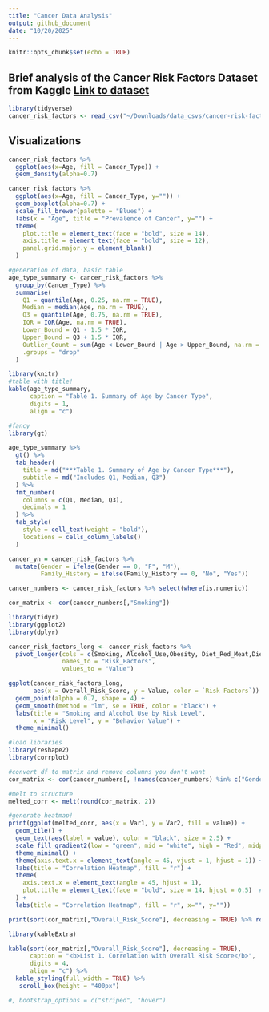 ```yaml
---
title: "Cancer Data Analysis"
output: github_document
date: "10/20/2025"
---
```


```r
knitr::opts_chunk$set(echo = TRUE)
```
## Brief analysis of the Cancer Risk Factors Dataset from Kaggle [Link to dataset](https://example.com/data)

```r
library(tidyverse)
cancer_risk_factors <- read_csv("~/Downloads/data_csvs/cancer-risk-factors.csv")
```

## Visualizations

```r
cancer_risk_factors %>% 
  ggplot(aes(x=Age, fill = Cancer_Type)) + 
  geom_density(alpha=0.7)
```

```r
cancer_risk_factors %>% 
  ggplot(aes(x=Age, fill = Cancer_Type, y="")) +
  geom_boxplot(alpha=0.7) + 
  scale_fill_brewer(palette = "Blues") +
  labs(x = "Age", title = "Prevalence of Cancer", y="") + 
  theme(
    plot.title = element_text(face = "bold", size = 14),
    axis.title = element_text(face = "bold", size = 12),
    panel.grid.major.y = element_blank()
  ) 
```

```r
#generation of data, basic table
age_type_summary <- cancer_risk_factors %>%
  group_by(Cancer_Type) %>%
  summarise(
    Q1 = quantile(Age, 0.25, na.rm = TRUE),
    Median = median(Age, na.rm = TRUE),
    Q3 = quantile(Age, 0.75, na.rm = TRUE),
    IQR = IQR(Age, na.rm = TRUE),
    Lower_Bound = Q1 - 1.5 * IQR,
    Upper_Bound = Q3 + 1.5 * IQR,
    Outlier_Count = sum(Age < Lower_Bound | Age > Upper_Bound, na.rm = TRUE),
    .groups = "drop"
  )

library(knitr)
#table with title!
kable(age_type_summary,
      caption = "Table 1. Summary of Age by Cancer Type",
      digits = 1,
      align = "c")

#fancy
library(gt)

```
```r
age_type_summary %>% 
  gt() %>% 
  tab_header(
    title = md("***Table 1. Summary of Age by Cancer Type***"),
    subtitle = md("Includes Q1, Median, Q3")
  ) %>% 
  fmt_number(
    columns = c(Q1, Median, Q3),
    decimals = 1
  ) %>% 
  tab_style(
    style = cell_text(weight = "bold"),
    locations = cells_column_labels()
  )

```

```r
cancer_yn = cancer_risk_factors %>% 
  mutate(Gender = ifelse(Gender == 0, "F", "M"),
         Family_History = ifelse(Family_History == 0, "No", "Yes"))

cancer_numbers <- cancer_risk_factors %>% select(where(is.numeric))

cor_matrix <- cor(cancer_numbers[,"Smoking"])

library(tidyr)
library(ggplot2)
library(dplyr)

cancer_risk_factors_long <- cancer_risk_factors %>%
  pivot_longer(cols = c(Smoking, Alcohol_Use,Obesity, Diet_Red_Meat,Diet_Salted_Processed, Fruit_Veg_Intake,Physical_Activity,Air_Pollution,Occupational_Hazards, Calcium_Intake),
               names_to = "Risk_Factors",
               values_to = "Value")

ggplot(cancer_risk_factors_long, 
       aes(x = Overall_Risk_Score, y = Value, color = `Risk Factors`)) +
  geom_point(alpha = 0.7, shape = 4) +
  geom_smooth(method = "lm", se = TRUE, color = "black") +
  labs(title = "Smoking and Alcohol Use by Risk Level",
       x = "Risk Level", y = "Behavior Value") +
  theme_minimal()

```

```r
#load libraries
library(reshape2)
library(corrplot)

#convert df to matrix and remove columns you don't want
cor_matrix <- cor(cancer_numbers[, !names(cancer_numbers) %in% c("Gender","Family_History")], use = "complete.obs") 

#melt to structure 
melted_corr <- melt(round(cor_matrix, 2))

#generate heatmap!
print(ggplot(melted_corr, aes(x = Var1, y = Var2, fill = value)) +
  geom_tile() +
  geom_text(aes(label = value), color = "black", size = 2.5) +
  scale_fill_gradient2(low = "green", mid = "white", high = "Red", midpoint = 0) +
  theme_minimal() +
  theme(axis.text.x = element_text(angle = 45, vjust = 1, hjust = 1)) +
  labs(title = "Correlation Heatmap", fill = "r") +
  theme(
    axis.text.x = element_text(angle = 45, hjust = 1),
    plot.title = element_text(face = "bold", size = 14, hjust = 0.5)  # ⬅️ bold title
  ) +
  labs(title = "Correlation Heatmap", fill = "r", x="", y=""))


```

```r
print(sort(cor_matrix[,"Overall_Risk_Score"], decreasing = TRUE) %>% round(4))

library(kableExtra)

kable(sort(cor_matrix[,"Overall_Risk_Score"], decreasing = TRUE),
      caption = "<b>List 1. Correlation with Overall Risk Score</b>",
      digits = 4,
      align = "c") %>% 
  kable_styling(full_width = TRUE) %>%
   scroll_box(height = "400px")

#, bootstrap_options = c("striped", "hover")
```
